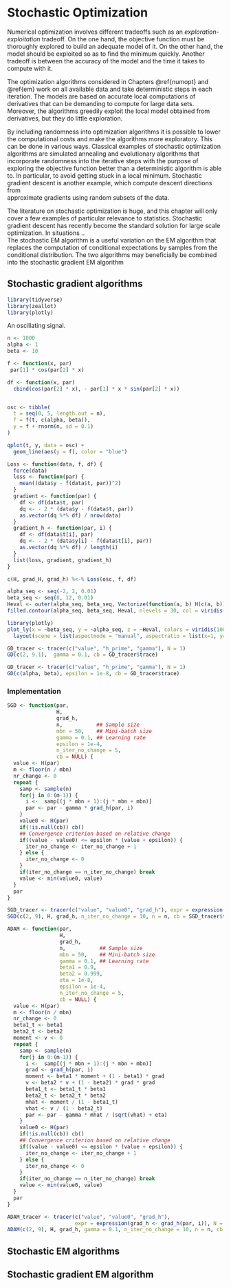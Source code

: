 # Stochastic Optimization {#StochOpt}

Numerical optimization involves different tradeoffs such as
an *exploration-exploitation* tradeoff. 
On the one hand, the objective function must be thoroughly explored
to build an adequate model of it. On the other hand, the model should be 
exploited so as to find the minimum quickly. Another tradeoff is between 
the accuracy of the model and the time it takes to compute with it. 

The optimization algorithms considered in Chapters \@ref{numopt} and \@ref{em}
work on all available data and take deterministic steps in each iteration. 
The models are based on accurate local computations of derivatives that can be 
demanding to compute for large data sets. Moreover, the algorithms 
greedily exploit the local model obtained from derivatives, but they do 
little exploration.

By including randomness into optimization algorithms it is 
possible to lower the computational costs and make the algorithms more 
exploratory. This can be done in various ways. Classical examples of stochastic 
optimization algorithms are simulated annealing and evolutionary algorithms that 
incorporate randomness into the iterative steps with the purpose of exploring 
the objective function better than a deterministic algorithm is able to. In 
particular, to avoid getting stuck in a local minimum. Stochastic gradient 
descent is another example, which compute descent directions from  
approximate gradients using random subsets of the data. 

The literature on stochastic optimization is huge, and this chapter will 
only cover a few examples of particular relevance to statistics. Stochastic 
gradient descent has recently become the standard solution for large 
scale optimization. In situations ..  
The stochastic EM algorithm is a useful variation on the EM algorithm that 
replaces the computation of conditional expectations by samples from the 
conditional distribution. The two algorithms may beneficially be combined 
into the stochastic gradient EM algorithm 





## Stochastic gradient algorithms

```r
library(tidyverse)
library(zeallot)
library(plotly)
```


\begin{equation}
H(\theta) = \sum_{i=1}^n h_i(\theta)
\end{equation}

An oscillating signal.

```r
n <- 1000
alpha <- 1
beta <- 10

f <- function(x, par)
 par[1] * cos(par[2] * x)

df <- function(x, par)
  cbind(cos(par[2] * x), - par[1] * x * sin(par[2] * x))


osc <- tibble(
  t = seq(0, 5, length.out = n),
  f = f(t, c(alpha, beta)),
  y = f + rnorm(n, sd = 0.1)
)    

qplot(t, y, data = osc) + 
  geom_line(aes(y = f), color = "blue")


```


```r

Loss <- function(data, f, df) {
  force(data)
  loss <- function(par) {
    mean((data$y - f(data$t, par))^2)
  }
  gradient <- function(par) {
    df <- df(data$t, par)
    dq <- - 2 * (data$y - f(data$t, par)) 
    as.vector(dq %*% df) / nrow(data)
  }
  gradient_h <- function(par, i) {
    df <- df(data$t[i], par)
    dq <- - 2 * (data$y[i] - f(data$t[i], par)) 
    as.vector(dq %*% df) / length(i)
  }
  list(loss, gradient, gradient_h)
}

c(H, grad_H, grad_h) %<-% Loss(osc, f, df)


```

```r
alpha_seq <- seq(-2, 2, 0.01)
beta_seq <- seq(8, 12, 0.01)
Heval <- outer(alpha_seq, beta_seq, Vectorize(function(a, b) H(c(a, b))))
filled.contour(alpha_seq, beta_seq, Heval, nlevels = 30, col = viridis(30))
```

```r
library(plotly)
plot_ly(x = ~beta_seq, y = ~alpha_seq, z = ~Heval, colors = viridis(100)) %>% add_surface() %>% 
  layout(scene = list(aspectmode = "manual", aspectratio = list(x=1, y=1, z=1)))
```

```r
GD_tracer <- tracer(c("value", "h_prime", "gamma"), N = 1)
GD(c(2, 9.1),  gamma = 0.1, cb = GD_tracer$trace)
```


```r
GD_tracer <- tracer(c("value", "h_prime", "gamma"), N = 1)
GD(c(alpha, beta), epsilon = 1e-8, cb = GD_tracer$trace)
```


### Implementation


```r
SGD <- function(par, 
                H,
                grad_h,
                n,           ## Sample size
                mbn = 50,    ## Mini-batch size
                gamma = 0.1, ## Learning rate
                epsilon = 1e-4, 
                n_iter_no_change = 5, 
                cb = NULL) {
  value <- H(par)
  m <- floor(n / mbn)
  nr_change <- 0
  repeat {
    samp <- sample(n)
    for(j in 0:(m-1)) {
      i <-  samp[(j * mbn + 1):(j * mbn + mbn)]
      par <- par - gamma * grad_h(par, i)
    }
    value0 <- H(par)
    if(!is.null(cb)) cb()
    ## Convergence criterion based on relative change 
    if((value - value0) <= epsilon * (value + epsilon)) {
      iter_no_change <- iter_no_change + 1
    } else {
      iter_no_change <- 0
    }
    if(iter_no_change == n_iter_no_change) break
    value <- min(value0, value)
  }
  par
}
```


```r
SGD_tracer <- tracer(c("value", "value0", "grad_h"), expr = expression(grad_h <- grad_h(par, i)), N = 1)
SGD(c(2, 9), H, grad_h, n_iter_no_change = 10, n = n, cb = SGD_tracer$trace)
```



```r
ADAM <- function(par, 
                 H,
                 grad_h,
                 n,           ## Sample size
                 mbn = 50,    ## Mini-batch size
                 gamma = 0.1, ## Learning rate
                 beta1 = 0.9,
                 beta2 = 0.999,
                 eta = 1e-8,
                 epsilon = 1e-4, 
                 n_iter_no_change = 5, 
                 cb = NULL) {
  value <- H(par)
  m <- floor(n / mbn)
  nr_change <- 0
  beta1_t <- beta1
  beta2_t <- beta2
  moment <- v <- 0
  repeat {
    samp <- sample(n)
    for(j in 0:(m-1)) {
      i <-  samp[(j * mbn + 1):(j * mbn + mbn)]
      grad <- grad_h(par, i)
      moment <- beta1 * moment + (1 - beta1) * grad
      v <- beta2 * v + (1 - beta2) * grad * grad
      beta1_t <- beta1_t * beta1
      beta2_t <- beta2_t * beta2
      mhat <- moment / (1 - beta1_t)
      vhat <- v / (1 - beta2_t)
      par <- par - gamma * mhat / (sqrt(vhat) + eta)
    }
    value0 <- H(par)
    if(!is.null(cb)) cb()
    ## Convergence criterion based on relative change 
    if((value - value0) <= epsilon * (value + epsilon)) {
      iter_no_change <- iter_no_change + 1
    } else {
      iter_no_change <- 0
    }
    if(iter_no_change == n_iter_no_change) break
    value <- min(value0, value)
  }
  par
}
```



```r
ADAM_tracer <- tracer(c("value", "value0", "grad_h"), 
                      expr = expression(grad_h <- grad_h(par, i)), N = 1)
ADAM(c(2, 9), H, grad_h, gamma = 0.1, n_iter_no_change = 10, n = n, cb = ADAM_tracer$trace)
```




## Stochastic EM algorithms

## Stochastic gradient EM algorithm







